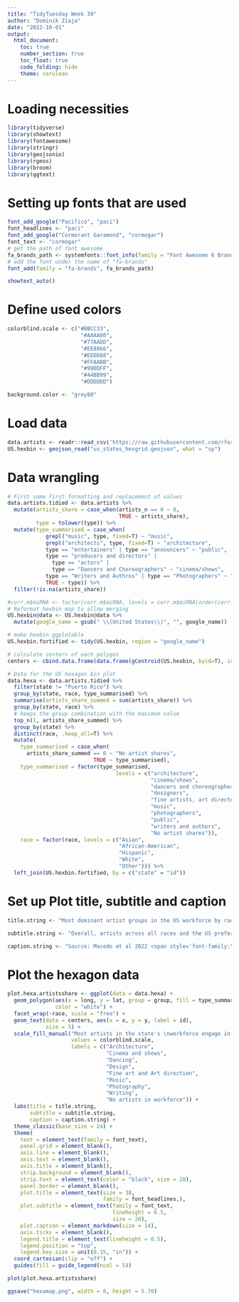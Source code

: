 ```yaml
---
title: "TidyTuesday Week 39"
author: "Dominik Ziaja"
date: "2022-10-01"
output:
  html_document:
    toc: true
    number_section: true
    toc_float: true
    code_folding: hide
    theme: cerulean
---
```

# Loading necessities
```r
library(tidyverse)
library(showtext)
library(fontawesome)
library(stringr)
library(geojsonio)
library(rgeos)
library(broom)
library(ggtext)
```


# Setting up fonts that are used
```r
font_add_google("Pacifico", "paci")
font_headlines <- "paci"
font_add_google("Cormorant Garamond", "cormogar")
font_text <- "cormogar"
# get the path of font awesome
fa_brands_path <- systemfonts::font_info(family = "Font Awesome 6 Brands")[["path"]]
# add the font under the name of "fa-brands"
font_add(family = "fa-brands", fa_brands_path)

showtext_auto()
```

# Define used colors
```r
colorblind.scale <- c("#BBCC33",
                       "#AAAA00",
                       "#77AADD",
                       "#EE8866",
                       "#EEDD88",
                       "#FFAABB",
                       "#99DDFF",
                       "#44BB99",
                       "#DDDDDD")

background.color <- "grey80"

```

# Load data
```r
data.artists <- readr::read_csv('https://raw.githubusercontent.com/rfordatascience/tidytuesday/master/data/2022/2022-09-27/artists.csv')
US.hexbin <- geojson_read("us_states_hexgrid.geojson", what = "sp")
```

# Data wrangling
```r
# First some first formatting and replacement of values
data.artists.tidied <- data.artists %>%
  mutate(artists_share = case_when(artists_n == 0 ~ 0,
                                   TRUE ~ artists_share),
         type = tolower(type)) %>%
  mutate(type_summarised = case_when(
            grepl("music", type, fixed=T) ~ "music",
            grepl("architects", type, fixed=T) ~ "architecture",
            type == "entertainers" | type == "announcers" ~ "public",
            type == "producers and directors" | 
              type == "actors" |
              type == "Dancers and Choreographers" ~ "cinema/shows",
            type == "Writers and Authros" | type == "Photographers" ~ "media",
            TRUE ~ type)) %>%
  filter(!is.na(artists_share))

#corr.m$miRNA <- factor(corr.m$miRNA, levels = corr.m$miRNA[order(corr.m$value, decreasing = FALSE)]
# Reformat hexbin map to allow merging
US.hexbin@data <- US.hexbin@data %>%
  mutate(google_name = gsub(" \\(United States\\)", "", google_name))

# make hexbin ggplotable
US.hexbin.fortified <- tidy(US.hexbin, region = "google_name")

# calculate centers of each polygon
centers <- cbind.data.frame(data.frame(gCentroid(US.hexbin, byid=T), id=US.hexbin@data$iso3166_2))

# Data for the US hexagon bin plot
data.hexa <- data.artists.tidied %>%
  filter(state != "Puerto Rico") %>%
  group_by(state, race, type_summarised) %>%
  summarise(artists_share_summed = sum(artists_share)) %>%
  group_by(state, race) %>%
  # keeps the group combination with the maximum value
  top_n(1, artists_share_summed) %>%
  group_by(state) %>%
  distinct(race, .keep_all=T) %>%
  mutate(
    type_summarised = case_when(
      artists_share_summed == 0 ~ "No artist shares",
                           TRUE ~ type_summarised),
    type_summarised = factor(type_summarised,
                                  levels = c("architecture",
                                             "cinema/shows",
                                             "dancers and choreographers",
                                             "designers",
                                             "fine artists, art directors, and animators",
                                             "music",
                                             "photographers",
                                             "public",
                                             "writers and authors",
                                             "No artist shares")),
    race = factor(race, levels = c("Asian",
                                   "African-American",
                                   "Hispanic",
                                   "White",
                                   "Other"))) %>%
  left_join(US.hexbin.fortified, by = c("state" = "id"))
```
# Set up Plot title, subtitle and caption
```r
title.string <- "Most dominant artist groups in the US workforce by race"

subtitle.string <- "Overall, artists across all races and the US prefer working in design. However, compared to hispanic and white artists, most African-american artists in the middle states of the US prefer to engage in music. \nAsians and other races only show in some states, scattered across the whole US, the highest number in employed artists in various disciplines."

caption.string <- "Source: Macedo et al 2022 <span style='font-family:\"fa-brands\"'>&#xf09b;</span> DoZi93/TidyTuesday #TidyTuesday #rstats"
```


# Plot the hexagon data
```r
plot.hexa.artistsshare <- ggplot(data = data.hexa) +
  geom_polygon(aes(x = long, y = lat, group = group, fill = type_summarised),
               color = "white") +
  facet_wrap(~race, scale = "free") +
  geom_text(data = centers, aes(x = x, y = y, label = id),
            size = 5) +
  scale_fill_manual("Most artists in the state's \nworkforce engage in the field of",
                    values = colorblind.scale,
                    labels = c("Architecture",
                               "Cinema and shows",
                               "Dancing",
                               "Design",
                               "Fine art and Art direction",
                               "Music",
                               "Photography",
                               "Writing",
                               "No artists in workforce")) +
  labs(title = title.string,
       subtitle = subtitle.string,
       caption = caption.string) +
  theme_classic(base_size = 24) +
  theme(
    text = element_text(family = font_text),
    panel.grid = element_blank(),
    axis.line = element_blank(),
    axis.text = element_blank(),
    axis.title = element_blank(),
    strip.background = element_blank(),
    strip.text = element_text(color = "black", size = 28),
    panel.border = element_blank(),
    plot.title = element_text(size = 38,
                              family = font_headlines,),
    plot.subtitle = element_text(family = font_text,
                                 lineheight = 0.5,
                                 size = 20),
    plot.caption = element_markdown(size = 14),
    axis.ticks = element_blank(),
    legend.title = element_text(lineheight = 0.5),
    legend.position = "top",
    legend.key.size = unit(0.15, "in")) +
  coord_cartesian(clip = "off") +
  guides(fill = guide_legend(ncol = 5))

plot(plot.hexa.artistsshare)

ggsave("hexamap.png", width = 8, height = 5.70)
```